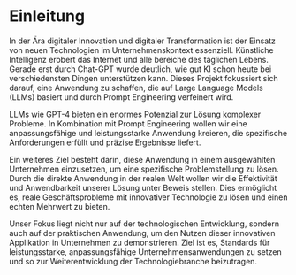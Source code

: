 # Einleitung

In der Ära digitaler Innovation und digitaler Transformation ist der Einsatz von neuen Technologien im Unternehmenskontext essenziell. Künstliche Intelligenz erobert das Internet und alle bereiche des täglichen Lebens. Gerade erst durch Chat-GPT wurde deutlich, wie gut KI schon heute bei verschiedensten Dingen unterstützen kann. Dieses Projekt fokussiert sich darauf, eine Anwendung zu schaffen, die auf Large Language Models (LLMs) basiert und durch Prompt Engineering verfeinert wird.

LLMs wie GPT-4 bieten ein enormes Potenzial zur Lösung komplexer Probleme. In Kombination mit Prompt Engineering wollen wir eine anpassungsfähige und leistungsstarke Anwendung kreieren, die spezifische Anforderungen erfüllt und präzise Ergebnisse liefert.

Ein weiteres Ziel besteht darin, diese Anwendung in einem ausgewählten Unternehmen einzusetzen, um eine spezifische Problemstellung zu lösen. Durch die direkte Anwendung in der realen Welt wollen wir die Effektivität und Anwendbarkeit unserer Lösung unter Beweis stellen. Dies ermöglicht es, reale Geschäftsprobleme mit innovativer Technologie zu lösen und einen echten Mehrwert zu bieten.

Unser Fokus liegt nicht nur auf der technologischen Entwicklung, sondern auch auf der praktischen Anwendung, um den Nutzen dieser innovativen Applikation in Unternehmen zu demonstrieren. Ziel ist es, Standards für leistungsstarke, anpassungsfähige Unternehmensanwendungen zu setzen und so zur Weiterentwicklung der Technologiebranche beizutragen.